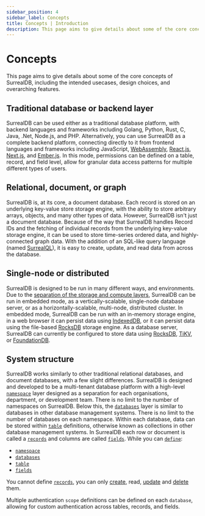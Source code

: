 ```yaml
---
sidebar_position: 4
sidebar_label: Concepts
title: Concepts | Introduction
description: This page aims to give details about some of the core concepts of SurrealDB, including the intended usecases, design choices, and overarching features.
---
```


# Concepts

This page aims to give details about some of the core concepts of SurrealDB, including the intended usecases, design choices, and overarching features.

## Traditional database or backend layer
SurrealDB can be used either as a traditional database platform, with backend languages and frameworks including Golang, Python, Rust, C, Java, .Net, Node.js, and PHP. Alternatively, you can use SurrealDB as a complete backend platform, connecting directly to it from frontend languages and frameworks including JavaScript, [WebAssembly](https://webassembly.org/), [React.js](https://react.dev/), [Next.js](https://nextjs.org/), and [Ember.js](https://emberjs.com/). In this mode, permissions can be defined on a table, record, and field level, allow for granular data access patterns for multiple different types of users.

## Relational, document, or graph
SurrealDB is, at its core, a document database. Each record is stored on an underlying key-value store storage engine, with the ability to store arbitrary arrays, objects, and many other types of data. However, SurrealDB isn't just a document database. Because of the way that SurrealDB handles Record IDs and the fetching of individual records from the underlying key-value storage engine, it can be used to store time-series ordered data, and highly-connected graph data. With the addition of an SQL-like query language (named [SurrealQL](/docs/surrealdb/surrealql/overview)), it is easy to create, update, and read data from across the database.

## Single-node or distributed
SurrealDB is designed to be run in many different ways, and environments. Due to the [separation of the storage and compute layers](/docs/surrealdb/introduction/architecture), SurrealDB can be run in embedded mode, as a vertically-scalable, single-node database server, or as a horizontally-scalable, multi-node, distributed cluster. In embedded mode, SurrealDB can be run with an in-memory storage engine, in a web browser it can persist data using [IndexedDB](https://web.dev/indexeddb/), or it can persist data using the file-based [RocksDB](https://rocksdb.org/) storage engine. As a database server, SurrealDB can currently be configured to store data using [RocksDB](https://rocksdb.org/), [TiKV](https://tikv.org/), or [FoundationDB](https://www.foundationdb.org/).

## System structure
SurrealDB works similarly to other traditional relational databases, and document databases, with a few slight differences. SurrealDB is designed and developed to be a multi-tenant database platform with a high-level [`namespace`](/docs/surrealdb/surrealql/statements/define/namespace) layer designed as a separation for each organisations, department, or development team. There is no limit to the number of namespaces on SurrealDB. Below this, the [`databases`](/docs/surrealdb/surrealql/statements/define/database) layer is similar to databases in other database management systems. There is no limit to the number of databases on each namespace. Within each database, data can be stored within [`table`](/docs/surrealdb/surrealql/statements/define/table) definitions, otherwise known as collections in other database management systems. In SurrealDB each row or document is called a [`records`](/docs/surrealdb/surrealql/datamodel/ids) and columns are called [`fields`](/docs/surrealdb/surrealql/statements/define/field). While you can [`define`](/docs/surrealdb/surrealql/statements/define/overview):

- [`namespace`](/docs/surrealdb/surrealql/statements/define/namespace)
- [`databases`](/docs/surrealdb/surrealql/statements/define/database)
- [`table`](/docs/surrealdb/surrealql/statements/define/table)
- [`fields`](/docs/surrealdb/surrealql/statements/define/field)

You cannot define [`records`](/docs/surrealdb/surrealql/datamodel/ids), you can only [create](/docs/surrealdb/surrealql/statements/create), read, [update](/docs/surrealdb/surrealql/statements/update) and [delete](/docs/surrealdb/surrealql/statements/delete) them.

Multiple authentication `scope` definitions can be defined on each `database`, allowing for custom authentication across tables, records, and fields.
